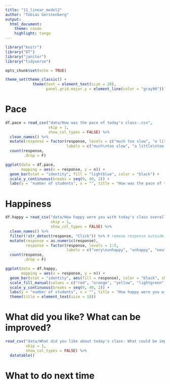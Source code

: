 ```yaml
---
title: "11_linear_model2"
author: "Tobias Gerstenberg"
output: 
  html_document:
    theme: cosmo
    highlight: tango
---
```


```r
library("knitr")
library("DT")
library("janitor")
library("tidyverse")

opts_chunk$set(echo = TRUE)

theme_set(theme_classic() + 
            theme(text = element_text(size = 20),
                  panel.grid.major.y = element_line(color = "gray90")))
```

# Pace

```r
df.pace = read_csv("data/How was the pace of today's class-.csv",
                   skip = 1,
                   show_col_types = FALSE) %>% 
  clean_names() %>%  
  mutate(response = factor(response, levels = c("much too slow", "a little too slow", "just right", "a little too fast", "much too fast"),
                           labels = c("much\ntoo slow", "a little\ntoo slow", "just right", "a little\ntoo fast", "much\ntoo fast"))) %>% 
  count(response,
        .drop = F)

ggplot(data = df.pace,
       mapping = aes(x = response, y = n)) + 
  geom_bar(stat = "identity", fill = "lightblue", color = "black") +
  scale_y_continuous(breaks = seq(0, 40, 2)) + 
  labs(y = "number of students", x = "", title = "How was the pace of today's class?")
```

# Happiness

```r
df.happy = read_csv("data/How happy were you with today's class overall-.csv",
                    skip = 1,
                    show_col_types = FALSE) %>% 
  clean_names() %>% 
  filter(!str_detect(response, "Click")) %>% # remove response outside of the click regions 
  mutate(response = as.numeric(response),
         response = factor(response, levels = 1:5,
                           labels = c("very\nunhappy", "unhappy", "neutral", "happy", "very\nhappy"))) %>% 
  count(response,
        .drop = F)

ggplot(data = df.happy,
       mapping = aes(x = response, y = n)) + 
  geom_bar(stat = "identity", aes(fill = response), color = "black", show.legend = F) +
  scale_fill_manual(values = c("red", "orange", "yellow", "lightgreen", "green")) +
  scale_y_continuous(breaks = seq(0, 40, 2)) + 
  labs(y = "number of students", x = "", title = "How happy were you with today's class overall?") +
  theme(title = element_text(size = 18))
```

# What did you like? What can be improved? 


```r
read_csv("data/What did you like about today's class- What could be improved next time-.csv",
         skip = 1,
         show_col_types = FALSE) %>% 
  datatable()
```

# What to do next time


